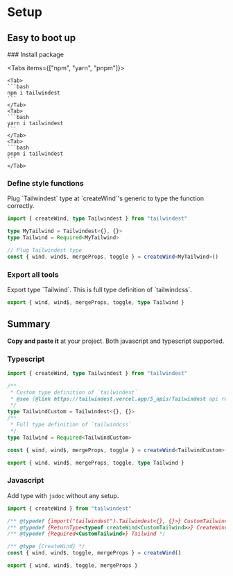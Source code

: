 
# Setup

## Easy to boot up

<Steps>
### Install package

<Tabs items={["npm", "yarn", "pnpm"]}>

    <Tab>
    ```bash
    npm i tailwindest
    ```
    </Tab>
    <Tab>
    ```bash
    yarn i tailwindest
    ```
    </Tab>
    <Tab>
    ```bash
    pnpm i tailwindest
    ```
    </Tab>

</Tabs>

### Define style functions

<Callout type="info">
    Plug `Tailwindest` type at `createWind`'s generic to type the function
    correctly.
</Callout>

```ts
import { createWind, type Tailwindest } from "tailwindest"

type MyTailwind = Tailwindest<{}, {}>
type Tailwind = Required<MyTailwind>

// Plug Tailwindest type
const { wind, wind$, mergeProps, toggle } = createWind<MyTailwind>()
```

### Export all tools

<Callout type="info">
    Export type `Tailwind`. This is full type definition of `tailwindcss`.
</Callout>

```ts
export { wind, wind$, mergeProps, toggle, type Tailwind }
```

</Steps>

## Summary

**Copy and paste it** at your project. Both javascript and typescript supported.

### Typescript

```ts filename="wind.ts" /createWind/
import { createWind, type Tailwindest } from "tailwindest"

/**
 * Custom type definition of `tailwindest`
 * @see {@link https://tailwindest.vercel.app/5_apis/Tailwindest api reference}
 */
type TailwindCustom = Tailwindest<{}, {}>
/**
 * Full type definition of `tailwindcss`
 */
type Tailwind = Required<TailwindCustom>

const { wind, wind$, mergeProps, toggle } = createWind<TailwindCustom>()

export { wind, wind$, mergeProps, toggle, type Tailwind }
```

### Javascript

Add type with `jsdoc` without any setup.

```js filename="wind.js" /createWind/
import { createWind } from "tailwindest"

/** @typedef {import("tailwindest").Tailwindest<{}, {}>} CustomTailwind */
/** @typedef {ReturnType<typeof createWind<CustomTailwind>>} CreateWind */
/** @typedef {Required<CustomTailwind>} Tailwind */

/** @type {CreateWind} */
const { wind, wind$, toggle, mergeProps } = createWind()

export { wind, wind$, toggle, mergeProps }
```
